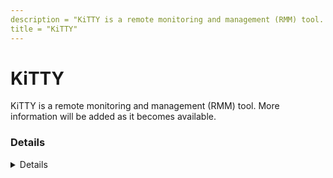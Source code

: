 ```yaml
---
description = "KiTTY is a remote monitoring and management (RMM) tool. More information will be added as it becomes available."
title = "KiTTY"
---
```




# KiTTY

KiTTY is a remote monitoring and management (RMM) tool. More information will be added as it becomes available.

### Details
<Details author={""}
         category={""}
         created={""}
         website={""}
         lastModified={""}
         privileges={""}
         free={ "" }
         verification={""}
/>

#### Installation Paths
<Card code={ ["C:\\*\\kitty.exe", "*\\kitty.exe"] }/>





### Forensic Artifacts








### Detections
- Detects potential processes activity of KiTTY RMM tool
  - [Sigma Rule](https://github.com/magicsword-io/LOLRMM/blob/main/detections/sigma/kitty_processes_sigma.yml)


